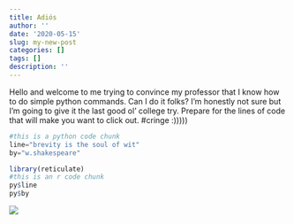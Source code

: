 ```yaml
---
title: Adiós
author: ''
date: '2020-05-15'
slug: my-new-post
categories: []
tags: []
description: ''
---
```


Hello and welcome to me trying to convince my professor that I know how to do simple python commands. Can I do it folks? I'm honestly not sure but I'm going to give it the last good ol' college try. Prepare for the lines of code that will make you want to click out. #cringe :)))))


```python
#this is a python code chunk
line="brevity is the soul of wit"
by="w.shakespeare"
```


```R
library(reticulate)
#this is an r code chunk 
py$line
py$by
```

![](/blog/2020-05-15-my-new-post_files/blogpic.JPG)

